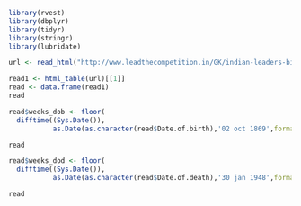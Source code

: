 ```r

library(rvest)
library(dbplyr)
library(tidyr)
library(stringr)   
library(lubridate)

url <- read_html("http://www.leadthecompetition.in/GK/indian-leaders-birth-dates-and-memorials.html")

read1 <- html_table(url)[[1]]
read <- data.frame(read1)
read

read$weeks_dob <- floor(
  difftime((Sys.Date()),
           as.Date(as.character(read$Date.of.birth),'02 oct 1869',format="%d %B %Y"),unit="weeks")/52.24)

read

read$weeks_dod <- floor(
  difftime((Sys.Date()),
           as.Date(as.character(read$Date.of.death),'30 jan 1948',format="%d %B %Y"),unit="weeks")/52.24)

read

```

